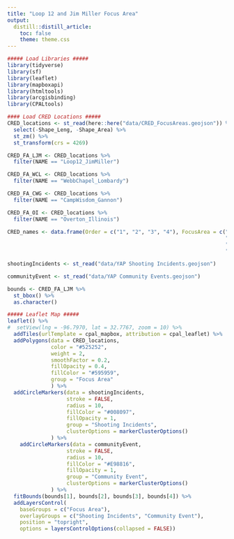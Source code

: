 ```yaml
---
title: "Loop 12 and Jim Miller Focus Area"
output:
  distill::distill_article:
    toc: false
    theme: theme.css
---
```


```r
##### Load Libraries #####
library(tidyverse)
library(sf)
library(leaflet)
library(mapboxapi)
library(htmltools)
library(arcgisbinding)
library(CPALtools)

#### Load CRED Locations #####
CRED_locations <- st_read(here::here("data/CRED_FocusAreas.geojson")) %>%
  select(-Shape_Leng, -Shape_Area) %>%
  st_zm() %>%
  st_transform(crs = 4269)

CRED_FA_LJM <- CRED_locations %>%
  filter(NAME == "Loop12_JimMiller")

CRED_FA_WCL <- CRED_locations %>%
  filter(NAME == "WebbChapel_Lombardy")

CRED_FA_CWG <- CRED_locations %>%
  filter(NAME == "CampWisdom_Gannon")

CRED_FA_OI <- CRED_locations %>%
  filter(NAME == "Overton_Illinois")

CRED_names <- data.frame(Order = c("1", "2", "3", "4"), FocusArea = c("Loop 12 and Jim Miller", 
                                                                      "Webb Chapel and Lombardy", 
                                                                      "Camp Wisdom and Gannon", 
                                                                      "Overton and Illinois"))

shootingIncidents <- st_read("data/YAP Shooting Incidents.geojson")

communityEvent <- st_read("data/YAP Community Events.geojson")

bounds <- CRED_FA_LJM %>% 
  st_bbox() %>% 
  as.character()
```

```r
##### Leaflet Map #####
leaflet() %>%
#  setView(lng = -96.7970, lat = 32.7767, zoom = 10) %>%
  addTiles(urlTemplate = cpal_mapbox, attribution = cpal_leaflet) %>%
  addPolygons(data = CRED_locations,
              color = "#525252",
              weight = 2,
              smoothFactor = 0.2, 
              fillOpacity = 0.4,
              fillColor = "#595959",
              group = "Focus Area"
              ) %>%
  addCircleMarkers(data = shootingIncidents,
                   stroke = FALSE,
                   radius = 10,
                   fillColor = "#008097",
                   fillOpacity = 1,
                   group = "Shooting Incidents",
                   clusterOptions = markerClusterOptions()
              ) %>%
    addCircleMarkers(data = communityEvent,
                   stroke = FALSE,
                   radius = 10,
                   fillColor = "#E98816",
                   fillOpacity = 1,
                   group = "Community Event",
                   clusterOptions = markerClusterOptions()
              ) %>%
  fitBounds(bounds[1], bounds[2], bounds[3], bounds[4]) %>%
  addLayersControl(
    baseGroups = c("Focus Area"),
    overlayGroups = c("Shooting Incidents", "Community Event"),
    position = "topright",
    options = layersControlOptions(collapsed = FALSE))
```